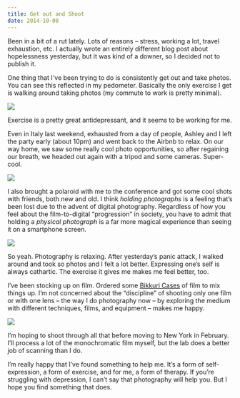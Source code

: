 ```yaml
---
title: Get out and Shoot
date: 2014-10-08
---
```


Been in a bit of a rut lately. Lots of reasons – stress, working a lot, travel exhaustion, etc. I actually wrote an entirely different blog post about hopelessness yesterday, but it was kind of a downer, so I decided not to publish it.

One thing that I've been trying to do is consistently get out and take photos. You can see this reflected in my pedometer. Basically the only exercise I get is walking around taking photos (my commute to work is pretty minimal).

![](5C3B545D15F148BEA8096FF3A45C9518.jpg)

Exercise is a pretty great antidepressant, and it seems to be working for me.

Even in Italy last weekend, exhausted from a day of people, Ashley and I left the party early (about 10pm) and went back to the Airbnb to relax. On our way home, we saw some really cool photo opportunities, so after regaining our breath, we headed out again with a tripod and some cameras. Super-cool.

![](D9E107AFEA504482B1548474987BC4AA.jpg)

I also brought a polaroid with me to the conference and got some cool shots with friends, both new and old. I think _holding photographs_ is a feeling that’s been lost due to the advent of digital photography. Regardless of how you feel about the film-to-digital “progression” in society, you have to admit that holding a _physical photograph_ is a far more magical experience than seeing it on a smartphone screen.

![](9475DE70F4F3430090D658CF7816A654.gif)

So yeah. Photography is relaxing. After yesterday’s panic attack, I walked around and took so photos and I felt a lot better. Expressing one’s self is always cathartic. The exercise it gives me makes me feel better, too.

I’ve been stocking up on film. Ordered some [Bikkuri Cases](http://www.japancamerahunter.com/shop/bikkuri-film-cases/) of film to mix things up. I’m not concerned about the “discipline” of shooting only one film or with one lens – the way I do photography now – by exploring the medium with different techniques, films, and equipment – makes me happy.

[![](https://photos-b.ak.instagram.com/hphotos-ak-prn/929243_285571764983745_1391595301_n.jpg)](http://photos-b.ak.instagram.com/hphotos-ak-prn/929243_285571764983745_1391595301_n.jpg)

I’m hoping to shoot through all that before moving to New York in February. I’ll process a lot of the monochromatic film myself, but the lab does a better job of scanning than I do.

I’m really happy that I’ve found something to help me. It’s a form of self-expression, a form of exercise, and for me, a form of therapy. If you’re struggling with depression, I can’t say that photography will help you. But I hope you find something that does.
